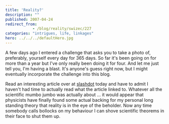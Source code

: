 ```yaml
---
title: 'Reality?'
description: ""
published: 2007-04-24
redirect_from: 
            - /blog/reality/swizec/227
categories: "intrigues, life, linkages"
hero: ../../../defaultHero.jpg
---
```


A few days ago I entered a challenge that asks you to take a photo of, preferably, yourself every day for 365 days. So far it's been going on for more than a year but I've only really been doing it for four. And let me just tell you, I'm having a blast. It's anyone's guess right now, but I might eventually incorporate the challenge into this blog.

Read an interesting article over at [slashdot](http://science.slashdot.org/article.pl?sid=07/04/23/231252) today and have to admit I haven't had time to actually read what the article linked to. Whatever all the scientific mumbo jumbo was actually about ... it would appear that physicists have finally found some actual backing for my personal long standing theory that reality is in the eye of the beholder. Now any time somebody calls bollocks on my behaviour I can shove scientific theorems in their face to shut them up.
